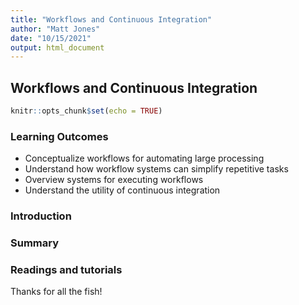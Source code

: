 ```yaml
---
title: "Workflows and Continuous Integration"
author: "Matt Jones"
date: "10/15/2021"
output: html_document
---
```


## Workflows and Continuous Integration

```r
knitr::opts_chunk$set(echo = TRUE)
```

### Learning Outcomes

- Conceptualize workflows for automating large processing
- Understand how workflow systems can simplify repetitive tasks
- Overview systems for executing workflows
- Understand the utility of continuous integration

### Introduction



### Summary



### Readings and tutorials

Thanks for all the fish!

